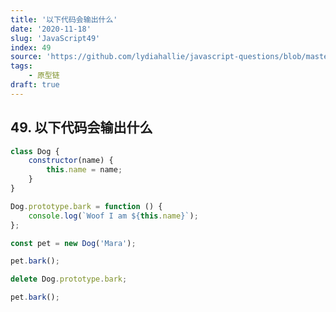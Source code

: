 ```yaml
---
title: '以下代码会输出什么'
date: '2020-11-18'
slug: 'JavaScript49'
index: 49
source: 'https://github.com/lydiahallie/javascript-questions/blob/master/zh-CN/README-zh_CN.md#53-%E8%BE%93%E5%87%BA%E6%98%AF%E4%BB%80%E4%B9%88'
tags:
    - 原型链
draft: true
---
```


## 49. 以下代码会输出什么

```js:index.js
class Dog {
	constructor(name) {
		this.name = name;
	}
}

Dog.prototype.bark = function () {
	console.log(`Woof I am ${this.name}`);
};

const pet = new Dog('Mara');

pet.bark();

delete Dog.prototype.bark;

pet.bark();
```
